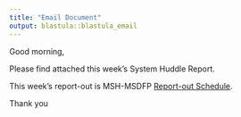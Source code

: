 ```yaml
---
title: "Email Document"
output: blastula::blastula_email
---
```


Good morning,
 
Please find attached this week’s System Huddle Report.
 
This week’s report-out is MSH-MSDFP [Report-out Schedule](https://mtsinai.sharepoint.com/:x:/r/sites/Downtown-StrategicIniatitives/Shared%20Documents/General/01.%20MSHS/PI/2023/MSHS%20Huddle/System%20Huddle%20Calendar.xlsx?d=w7a4bdb7fbf0c4e4a8391b83375b34076&csf=1&web=1&e=BOMwPZ).
 
Thank you 
